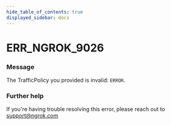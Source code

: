 ```yaml
---
hide_table_of_contents: true
displayed_sidebar: docs
---
```



# ERR_NGROK_9026

### Message
The TrafficPolicy you provided is invalid: `ERROR`.

<ErrorDetails error='err_ngrok_9026' />


### Further help
If you're having trouble resolving this error, please reach out to [support@ngrok.com](mailto:support@ngrok.com?subject=Help%20with%20ERR_NGROK_9026)

